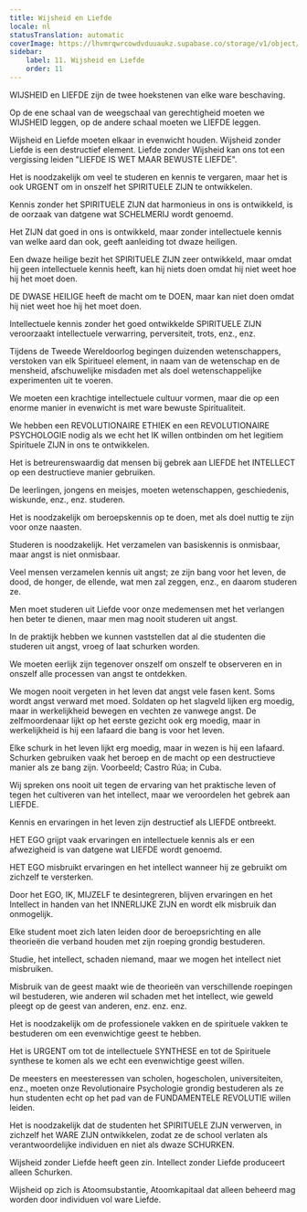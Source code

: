 ```yaml
---
title: Wijsheid en Liefde
locale: nl
statusTranslation: automatic
coverImage: https://lhvmrqwrcowdvduuaukz.supabase.co/storage/v1/object/public/strapi-uploads/small_cover-educacion-fundamental.webp-2d51a7828a2b1309555be27f7e2a61a0.webp
sidebar:
    label: 11. Wijsheid en Liefde
    order: 11
---
```

WIJSHEID en LIEFDE zijn de twee hoekstenen van elke ware beschaving.

Op de ene schaal van de weegschaal van gerechtigheid moeten we WIJSHEID leggen, op de andere schaal moeten we LIEFDE leggen.

Wijsheid en Liefde moeten elkaar in evenwicht houden. Wijsheid zonder Liefde is een destructief element. Liefde zonder Wijsheid kan ons tot een vergissing leiden "LIEFDE IS WET MAAR BEWUSTE LIEFDE".

Het is noodzakelijk om veel te studeren en kennis te vergaren, maar het is ook URGENT om in onszelf het SPIRITUELE ZIJN te ontwikkelen.

Kennis zonder het SPIRITUELE ZIJN dat harmonieus in ons is ontwikkeld, is de oorzaak van datgene wat SCHELMERIJ wordt genoemd.

Het ZIJN dat goed in ons is ontwikkeld, maar zonder intellectuele kennis van welke aard dan ook, geeft aanleiding tot dwaze heiligen.

Een dwaze heilige bezit het SPIRITUELE ZIJN zeer ontwikkeld, maar omdat hij geen intellectuele kennis heeft, kan hij niets doen omdat hij niet weet hoe hij het moet doen.

DE DWASE HEILIGE heeft de macht om te DOEN, maar kan niet doen omdat hij niet weet hoe hij het moet doen.

Intellectuele kennis zonder het goed ontwikkelde SPIRITUELE ZIJN veroorzaakt intellectuele verwarring, perversiteit, trots, enz., enz.

Tijdens de Tweede Wereldoorlog begingen duizenden wetenschappers, verstoken van elk Spiritueel element, in naam van de wetenschap en de mensheid, afschuwelijke misdaden met als doel wetenschappelijke experimenten uit te voeren.

We moeten een krachtige intellectuele cultuur vormen, maar die op een enorme manier in evenwicht is met ware bewuste Spiritualiteit.

We hebben een REVOLUTIONAIRE ETHIEK en een REVOLUTIONAIRE PSYCHOLOGIE nodig als we echt het IK willen ontbinden om het legitiem Spirituele ZIJN in ons te ontwikkelen.

Het is betreurenswaardig dat mensen bij gebrek aan LIEFDE het INTELLECT op een destructieve manier gebruiken.

De leerlingen, jongens en meisjes, moeten wetenschappen, geschiedenis, wiskunde, enz., enz. studeren.

Het is noodzakelijk om beroepskennis op te doen, met als doel nuttig te zijn voor onze naasten.

Studeren is noodzakelijk. Het verzamelen van basiskennis is onmisbaar, maar angst is niet onmisbaar.

Veel mensen verzamelen kennis uit angst; ze zijn bang voor het leven, de dood, de honger, de ellende, wat men zal zeggen, enz., en daarom studeren ze.

Men moet studeren uit Liefde voor onze medemensen met het verlangen hen beter te dienen, maar men mag nooit studeren uit angst.

In de praktijk hebben we kunnen vaststellen dat al die studenten die studeren uit angst, vroeg of laat schurken worden.

We moeten eerlijk zijn tegenover onszelf om onszelf te observeren en in onszelf alle processen van angst te ontdekken.

We mogen nooit vergeten in het leven dat angst vele fasen kent. Soms wordt angst verward met moed. Soldaten op het slagveld lijken erg moedig, maar in werkelijkheid bewegen en vechten ze vanwege angst. De zelfmoordenaar lijkt op het eerste gezicht ook erg moedig, maar in werkelijkheid is hij een lafaard die bang is voor het leven.

Elke schurk in het leven lijkt erg moedig, maar in wezen is hij een lafaard. Schurken gebruiken vaak het beroep en de macht op een destructieve manier als ze bang zijn. Voorbeeld; Castro Rúa; in Cuba.

Wij spreken ons nooit uit tegen de ervaring van het praktische leven of tegen het cultiveren van het intellect, maar we veroordelen het gebrek aan LIEFDE.

Kennis en ervaringen in het leven zijn destructief als LIEFDE ontbreekt.

HET EGO grijpt vaak ervaringen en intellectuele kennis als er een afwezigheid is van datgene wat LIEFDE wordt genoemd.

HET EGO misbruikt ervaringen en het intellect wanneer hij ze gebruikt om zichzelf te versterken.

Door het EGO, IK, MIJZELF te desintegreren, blijven ervaringen en het Intellect in handen van het INNERLIJKE ZIJN en wordt elk misbruik dan onmogelijk.

Elke student moet zich laten leiden door de beroepsrichting en alle theorieën die verband houden met zijn roeping grondig bestuderen.

Studie, het intellect, schaden niemand, maar we mogen het intellect niet misbruiken.

Misbruik van de geest maakt wie de theorieën van verschillende roepingen wil bestuderen, wie anderen wil schaden met het intellect, wie geweld pleegt op de geest van anderen, enz. enz. enz.

Het is noodzakelijk om de professionele vakken en de spirituele vakken te bestuderen om een evenwichtige geest te hebben.

Het is URGENT om tot de intellectuele SYNTHESE en tot de Spirituele synthese te komen als we echt een evenwichtige geest willen.

De meesters en meesteressen van scholen, hogescholen, universiteiten, enz., moeten onze Revolutionaire Psychologie grondig bestuderen als ze hun studenten echt op het pad van de FUNDAMENTELE REVOLUTIE willen leiden.

Het is noodzakelijk dat de studenten het SPIRITUELE ZIJN verwerven, in zichzelf het WARE ZIJN ontwikkelen, zodat ze de school verlaten als verantwoordelijke individuen en niet als dwaze SCHURKEN.

Wijsheid zonder Liefde heeft geen zin. Intellect zonder Liefde produceert alleen Schurken.

Wijsheid op zich is Atoomsubstantie, Atoomkapitaal dat alleen beheerd mag worden door individuen vol ware Liefde.

